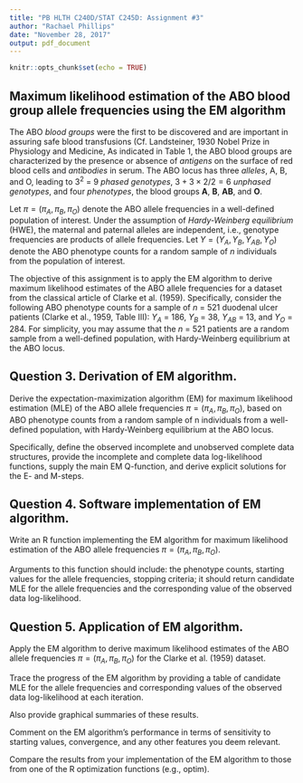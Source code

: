 ```yaml
---
title: "PB HLTH C240D/STAT C245D: Assignment #3"
author: "Rachael Phillips"
date: "November 28, 2017"
output: pdf_document
---
```


```r
knitr::opts_chunk$set(echo = TRUE)
```

## Maximum likelihood estimation of the ABO blood group allele frequencies using the EM algorithm

The ABO *blood groups* were the first to be discovered and are important in assuring safe blood transfusions
(Cf. Landsteiner, 1930 Nobel Prize in Physiology and Medicine, \texttt{nobelprize.org/nobel prizes/medicine/laureates/1930}
As indicated in Table 1, the ABO blood groups are characterized by the presence or absence of *antigens* on the surface of red blood cells and *antibodies* in serum. The ABO locus has three *alleles*, A, B, and O, leading to $3^2$ = $9$ *phased genotypes*, $3 + 3 \times 2/2 = 6$ *unphased genotypes*, and four *phenotypes*, the blood groups **A**, **B**, **AB**, and **O**.

Let $\pi = (\pi_A,\pi_B,\pi_O)$ denote the ABO allele frequencies in a well-defined population of interest. Under the assumption of *Hardy-Weinberg equilibrium* (HWE), the maternal and paternal alleles are independent, i.e., genotype frequencies are products of allele frequencies. Let $Y = (Y_A,Y_B,Y_{AB},Y_O)$ denote the ABO phenotype counts for a random sample of $n$ individuals from the population of interest.

The objective of this assignment is to apply the EM algorithm to derive maximum likelihood estimates of the ABO allele frequencies for a dataset from the classical article of Clarke et al. (1959). Specifically, consider the following ABO phenotype counts for a sample of $n$ = 521 duodenal ulcer patients (Clarke et al., 1959, Table III): $Y_A$ = 186, $Y_B$ = 38, $Y_{AB}$ = 13, and $Y_O$ = 284. For simplicity, you may assume that the $n$ = 521 patients are a random sample from a well-defined population, with Hardy-Weinberg equilibrium at the ABO locus.

## Question 3. Derivation of EM algorithm.
Derive the expectation-maximization algorithm (EM) for maximum likelihood estimation (MLE) of the ABO allele frequencies $\pi = (\pi_A,\pi_B,\pi_O)$, based on ABO phenotype counts from a random sample of n individuals from a well-defined population, with Hardy-Weinberg equilibrium at the ABO locus.

Specifically, define the observed incomplete and unobserved complete data structures, provide the incomplete and complete data log-likelihood functions, supply the main EM Q-function, and derive explicit solutions for the E- and M-steps.


## Question 4. Software implementation of EM algorithm.

Write an R function implementing the EM algorithm for maximum likelihood estimation of the ABO allele frequencies $\pi = (\pi_A,\pi_B,\pi_O)$.

Arguments to this function should include: the phenotype counts, starting values for the allele frequencies, stopping criteria; it should return candidate MLE for the allele frequencies and the corresponding value of the observed data log-likelihood.

## Question 5. Application of EM algorithm.

Apply the EM algorithm to derive maximum likelihood estimates of the ABO allele frequencies $\pi = (\pi_A,\pi_B,\pi_O)$ for the Clarke et al. (1959) dataset.

Trace the progress of the EM algorithm by providing a table of candidate MLE for the allele frequencies and corresponding values of the observed data log-likelihood at each iteration.

Also provide graphical summaries of these results.

Comment on the EM algorithm’s performance in terms of sensitivity to starting values, convergence, and any other features you deem relevant.

Compare the results from your implementation of the EM algorithm to those from one of the R optimization functions (e.g., optim).
